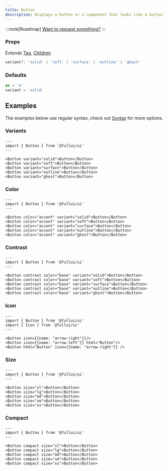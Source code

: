 ```yaml
---
title: Button
description: Displays a button or a component that looks like a button.
---
```


:::note[Roadmap]
[Want to request something?](https://github.com/fullui/ui/issues/new)
:::

### Props
Extends [Tag](/utility/tag), [Children](/utility/children)
```ts
variant?: 'solid' | 'soft' | 'surface' | 'outline' | 'ghost'
```

### Defaults
```ts
as = 'a'
variant = 'solid'
```

## Examples
The examples below use regular syntax, check out [Syntax](/overview/syntax) for more options.

### Variants
```astro live
---
import { Button } from '@fullui/ui'
---

<Button variant="solid">Button</Button>
<Button variant="soft">Button</Button>
<Button variant="surface">Button</Button>
<Button variant="outline">Button</Button>
<Button variant="ghost">Button</Button>
```

### Color
```astro live
---
import { Button } from '@fullui/ui'
---

<Button color="accent" variant="solid">Button</Button>
<Button color="accent" variant="soft">Button</Button>
<Button color="accent" variant="surface">Button</Button>
<Button color="accent" variant="outline">Button</Button>
<Button color="accent" variant="ghost">Button</Button>
```

### Contrast
```astro live
---
import { Button } from '@fullui/ui'
---

<Button contrast color="base" variant="solid">Button</Button>
<Button contrast color="base" variant="soft">Button</Button>
<Button contrast color="base" variant="surface">Button</Button>
<Button contrast color="base" variant="outline">Button</Button>
<Button contrast color="base" variant="ghost">Button</Button>
```

### Icon
```astro live
---
import { Button } from '@fullui/ui'
import { Icon } from '@fullui/ui'
---

<Button icon={{name: "arrow-right"}}/>
<Button icon={{name: "arrow-left"}} html="Button"/>
<Button html="Button" icon={{name: "arrow-right"}} />
```

### Size
```astro live
---
import { Button } from '@fullui/ui'
---

<Button size="xl">Button</Button>
<Button size="lg">Button</Button>
<Button size="md">Button</Button>
<Button size="sm">Button</Button>
<Button size="xs">Button</Button>
```

### Compact
```astro live
---
import { Button } from '@fullui/ui'
---

<Button compact size="xl">Button</Button>
<Button compact size="lg">Button</Button>
<Button compact size="md">Button</Button>
<Button compact size="sm">Button</Button>
<Button compact size="xs">Button</Button>
```
